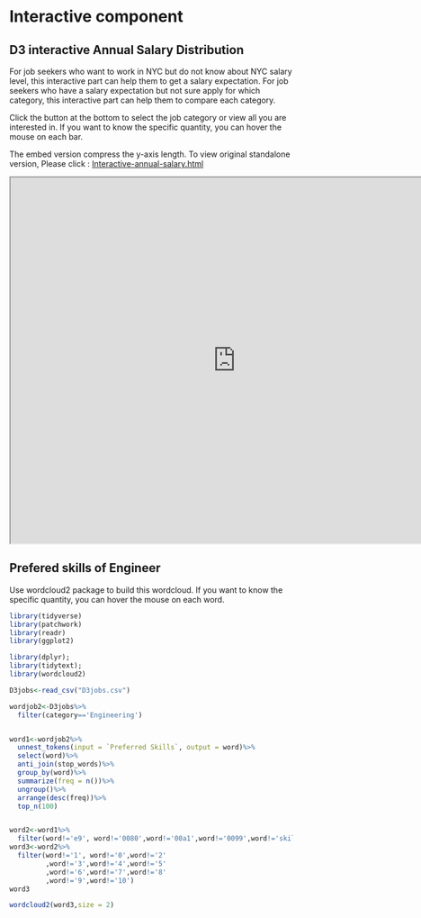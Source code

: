 # Interactive component



## D3 interactive Annual Salary Distribution

For job seekers who want to work in NYC but do not know about NYC salary level, this interactive part can help them to get a salary expectation.
For job seekers who have a salary expectation but not sure apply for which category, this interactive part can help them to compare each category.


Click the button at the bottom to select the job category or view all you are interested in.
If you want to know the specific quantity, you can hover the mouse on each bar.


The embed version compress the y-axis length.
To view original standalone version, Please click : [Interactive-annual-salary.html](Interactive-annual-salary.html)

<script src="https://d3js.org/d3.v6.min.js"></script>
<iframe src="https://vizhub.com/wyx34/1f5e5085ddfd4881a6d6e271cca0afca?mode=embed" title="Annual Salary Visualization" height="650" width="800"></iframe>


## Prefered skills of Engineer 
Use wordcloud2 package to build this wordcloud.
If you want to know the specific quantity, you can hover the mouse on each word.
```r
library(tidyverse)
library(patchwork)
library(readr)
library(ggplot2)
```


```r
library(dplyr); 
library(tidytext);
library(wordcloud2)

D3jobs<-read_csv("D3jobs.csv")

wordjob2<-D3jobs%>%
  filter(category=='Engineering')


word1<-wordjob2%>%
  unnest_tokens(input = `Preferred Skills`, output = word)%>%
  select(word)%>%
  anti_join(stop_words)%>%
  group_by(word)%>%
  summarize(freq = n())%>%
  ungroup()%>%
  arrange(desc(freq))%>%
  top_n(100)


word2<-word1%>%
  filter(word!='e9', word!='0080',word!='00a1',word!='0099',word!='skills')
word3<-word2%>%
  filter(word!='1', word!='0',word!='2'
         ,word!='3',word!='4',word!='5'
         ,word!='6',word!='7',word!='8'
         ,word!='9',word!='10')
word3

wordcloud2(word3,size = 2)
```




